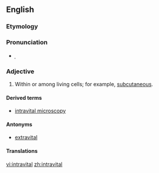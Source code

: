 ==English==

===Etymology===

{{prefix|intra|vital|lang=en}}

===Pronunciation===

* {{IPA|ɪntɹəvaɪtl|lang=en}}̩

===Adjective===
{{en-adj|-}}

# Within or among living cells; for example, [[subcutaneous]].

====Derived terms====
* [[intravital microscopy]]

====Antonyms====
* [[extravital]]

====Translations====
{{trans-top|withing or among living cells}}
{{trans-mid}}
{{trans-bottom}}

[[vi:intravital]]
[[zh:intravital]]